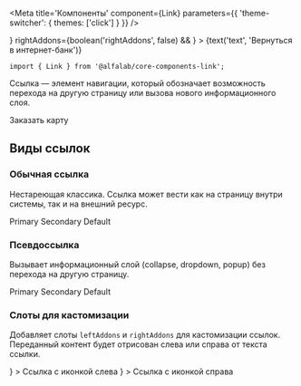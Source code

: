 



<Meta
    title='Компоненты'
    component={Link}
    parameters={{ 'theme-switcher': { themes: ['click'] } }}
/>


<!-- Canvas -->

<Story name='Link'>
    <Link
        view={select('view', VIEWS, 'primary')}
        pseudo={boolean('pseudo', false)}
        href={text('href', '')}
        leftAddons={boolean('leftAddons', false) && <Icon />}
        rightAddons={boolean('rightAddons', false) && <Icon />}
    >
        {text('text', 'Вернуться в интернет-банк')}
    </Link>
</Story>


<!-- Docs -->

<ComponentHeader
    name='Link'
    version={version}
    package='@alfalab/core-components-link'
    stage={2}
    design='https://www.figma.com/file/hqSP3L6qu8UcL3sf18Su1M/Web-Components?node-id=719%3A1'
/>

```tsx
import { Link } from '@alfalab/core-components-link';
```

Ссылка — элемент навигации, который обозначает возможность перехода на другую страницу
или вызова нового информационного слоя.

<Link view='default' href='https://alfabank.ru/get-money/credit-cards/100-days/'>
    Заказать карту
</Link>


<Props of={Link} />


## Виды ссылок

### Обычная ссылка
Нестареющая классика. Ссылка может вести как на страницу внутри системы, так и на внешний ресурс.

<Preview>
    <Container>
        <Row>
            <Link view="primary">
                Primary
            </Link>
        </Row>
         <Row>
            <Link view="secondary">
                Secondary
            </Link>
        </Row>
         <Row>
            <Link view="default">
                Default
            </Link>
        </Row>
    </Container>
</Preview>

### Псевдоссылка
Вызывает информационный слой (collapse, dropdown, popup) без перехода на другую страницу.

<Preview>
    <Container>
        <Row>
            <Link view="primary" pseudo={true}>
                Primary
            </Link>
        </Row>
         <Row>
            <Link view="secondary" pseudo={true}>
                Secondary
            </Link>
        </Row>
         <Row>
            <Link view="default" pseudo={true}>
                Default
            </Link>
        </Row>
    </Container>
</Preview>

### Слоты для кастомизации
Добавляет слоты `leftAddons` и `rightAddons` для кастомизации ссылок.
Переданный контент будет отрисован слева или справа от текста ссылки.

<Preview>
    <Container>
        <Row>
            <Link
                view="primary"
                leftAddons={<Icon />}
            >
                Ссылка с иконкой слева
            </Link>
        </Row>
        <Row>
            <Link
                view="secondary"
                pseudo={true}
                rightAddons={<Icon />}
            >
                Ссылка с иконкой справа
            </Link>
        </Row>
    </Container>
</Preview>
